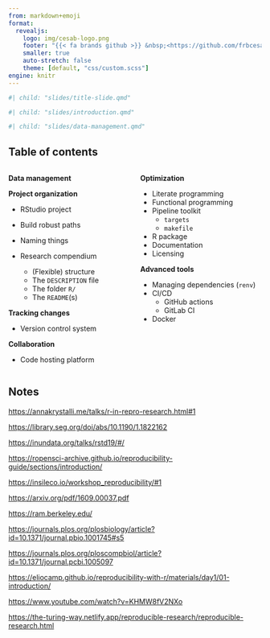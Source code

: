 ```yaml
---
from: markdown+emoji
format:
  revealjs:
    logo: img/cesab-logo.png
    footer: "{{< fa brands github >}} &nbsp;<https://github.com/frbcesab/good-practices>"
    smaller: true
    auto-stretch: false
    theme: [default, "css/custom.scss"]
engine: knitr
---
```


```r
#| child: "slides/title-slide.qmd"
```


```r
#| child: "slides/introduction.qmd"
```


```r
#| child: "slides/data-management.qmd"
```


## Table of contents

:::: { .columns  }
::: { .column width="33%"}
**Data management**

**Project organization**

- RStudio project
- Build robust paths
- Naming things

- Research compendium
  - (Flexible) structure
  - The `DESCRIPTION` file
  - The folder `R/`
  - The `README`(s)
  
**Tracking changes**

- Version control system

**Collaboration**

- Code hosting platform
:::

::: { .column width="33%"}
**Optimization**

- Literate programming
- Functional programming
- Pipeline toolkit
  - `targets`
  - `makefile`
  
- R package
- Documentation
- Licensing

**Advanced tools**

- Managing dependencies (`renv`)
- CI/CD
  - GitHub actions
  - GitLab CI
- Docker
:::

::::




## Notes

<https://annakrystalli.me/talks/r-in-repro-research.html#1>

<https://library.seg.org/doi/abs/10.1190/1.1822162>

<https://inundata.org/talks/rstd19/#/>

<https://ropensci-archive.github.io/reproducibility-guide/sections/introduction/>

<https://insileco.io/workshop_reproducibility/#1>

<https://arxiv.org/pdf/1609.00037.pdf>

<https://ram.berkeley.edu/>

<https://journals.plos.org/plosbiology/article?id=10.1371/journal.pbio.1001745#s5>

<https://journals.plos.org/ploscompbiol/article?id=10.1371/journal.pcbi.1005097>

<https://eliocamp.github.io/reproducibility-with-r/materials/day1/01-introduction/>

<https://www.youtube.com/watch?v=KHMW8fV2NXo>

<https://the-turing-way.netlify.app/reproducible-research/reproducible-research.html>
